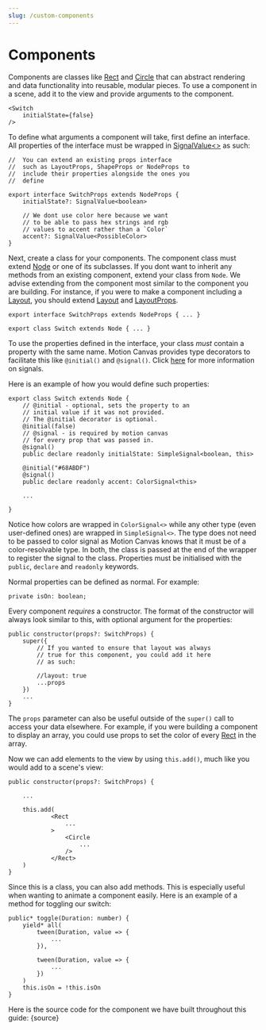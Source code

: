 ```yaml
---
slug: /custom-components
---
```



# Components

<AnimationPlayer name="components" banner />

Components are classes like [Rect](/api/2d/components/Rect) and [Circle](/api/2d/component/Rect) 
that can abstract rendering and data functionality into reusable, modular pieces. To use a component
in a scene, add it to the view and provide arguments to the component.

```tsx
<Switch
    initialState={false}
/>
```
To define what arguments a component will take, first define an interface. All 
properties of the interface must be wrapped in [SignalValue<>](/api/core/signals#SignalValue) 
as such:
```tsx
//  You can extend an existing props interface
//  such as LayoutProps, ShapeProps or NodeProps to
//  include their properties alongside the ones you 
//  define

export interface SwitchProps extends NodeProps {
    initialState?: SignalValue<boolean>

    // We dont use color here because we want
    // to be able to pass hex strings and rgb
    // values to accent rather than a `Color`
    accent?: SignalValue<PossibleColor>
}
```
Next, create a class for your components. The component class must extend [Node](/api/2d/components/Node)
or one of its subclasses. If you dont want to inherit any methods from an existing component, extend your class from
`Node`. We advise extending from the component most similar to the component you are building. For instance, 
if you were to make a component including a [Layout](/api/2d/components/Layout), you should extend [Layout](/api/2d/components/Layout)
and [LayoutProps](/api/2d/components/LayoutProps).
```tsx
export interface SwitchProps extends NodeProps { ... }

export class Switch extends Node { ... }
```

To use the properties defined in the interface, your class _must_ contain a property with the
same name. Motion Canvas provides type decorators to facilitate this like `@initial()` and
`@signal()`. Click [here](/docs/signals) for more information on signals.

Here is an example of how you would define such properties:
```tsx
export class Switch extends Node {
    // @initial - optional, sets the property to an
    // initial value if it was not provided.
    // The @initial decorator is optional.
    @initial(false)
    // @signal - is required by motion canvas
    // for every prop that was passed in.
    @signal()
    public declare readonly initialState: SimpleSignal<boolean, this>

    @initial("#68ABDF")
    @signal()
    public declare readonly accent: ColorSignal<this>

    ...

}
```
Notice how colors are wrapped in `ColorSignal<>` while any other type (even user-defined ones)
are wrapped in `SimpleSignal<>`. The type does not need to be passed to color signal as Motion
Canvas knows that it must be of a color-resolvable type. In both, the class is passed at the end
of the wrapper to register the signal to the class. Properties must be initialised with the `public`,
`declare` and `readonly` keywords.

Normal properties can be defined as normal. For example:
```tsx
private isOn: boolean;
```

Every component _requires_ a constructor. The format of the constructor will always
look similar to this, with optional argument for the properties:
```tsx
public constructor(props?: SwitchProps) {
    super({
        // If you wanted to ensure that layout was always
        // true for this component, you could add it here
        // as such:

        //layout: true
        ...props
    })
    ...
}
```
The `props` parameter can also be useful outside of the `super()` call to access your data elsewhere. 
For example, if you were building a component to display an array, you could use props to set the color
of every [Rect](/api/2d/components/Rect) in the array.

Now we can add elements to the view by using `this.add()`, much like you would add to a
scene's view:
```tsx
public constructor(props?: SwitchProps) {

    ...

    this.add(
            <Rect
                ...
            >
                <Circle 
                    ... 
                />
            </Rect>
    )
}
```
Since this is a class, you can also add methods. This is especially useful when wanting
to animate a component easily. Here is an example of a method for toggling our switch:
```tsx
public* toggle(Duration: number) {
    yield* all(
        tween(Duration, value => {
            ...
        }),

        tween(Duration, value => {
            ...
        })
    )         
    this.isOn = !this.isOn
}
```

Here is the source code for the component we have built throughout this guide:
<CodeBlock language="tsx">{source}</CodeBlock>